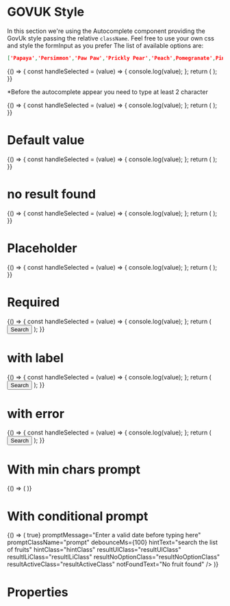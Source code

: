 
<Meta title="DCXLibrary/Form/Autocomplete/Styled" component={Autocomplete} />

# GOVUK Style

In this section we're using the Autocomplete component providing the GovUk style passing the relative `className`. Feel free to use your own css and style the formInput as you prefer
The list of available options are:

```json
['Papaya','Persimmon','Paw Paw','Prickly Pear','Peach',Pomegranate',Pineapple']
```

<Canvas>
  <Story name="hint-label">
    {() => {
      const handleSelected = (value) => {
        console.log(value);
      };
      return (
        <Autocomplete
          options={[
            'Papaya',
            'Persimmon',
            'Paw Paw',
            'Prickly Pear',
            'Peach',
            'Pomegranate',
            'Pineapple',
          ]}
          minCharsBeforeSearch={1}
          debounceMs={100}
          hintText="Select your fruit"
          hintClass="autocomplete__label"
          inputProps={{ className: 'govuk-input' }}
          resultUlClass="autocomplete__menu"
          resultlLiClass="autocomplete__option"
          resultNoOptionClass="resultNoOptionClass"
          resultActiveClass="autocomplete__option"
          notFoundText="No fruit found"
          onSelected={handleSelected}
        />
      );
    }}
  </Story>
</Canvas>

\*Before the autocomplete appear you need to type at least 2 character

<Canvas>
  <Story name="min-chars">
    {() => {
      const handleSelected = (value) => {
        console.log(value);
      };
      return (
        <Autocomplete
          options={[
            'Papaya',
            'Persimmon',
            'Paw Paw',
            'Prickly Pear',
            'Peach',
            'Pomegranate',
            'Pineapple',
          ]}
          minCharsBeforeSearch={2}
          debounceMs={100}
          hintText="Select your fruit"
          hintClass="autocomplete__label"
          inputProps={{ className: 'govuk-input' }}
          resultUlClass="autocomplete__menu"
          resultlLiClass="autocomplete__option"
          resultNoOptionClass="resultNoOptionClass"
          resultActiveClass="autocomplete__option"
          notFoundText="No fruit found"
          onSelected={handleSelected}
        />
      );
    }}
  </Story>
</Canvas>

# Default value

<Canvas>
  <Story name="default-value">
    {() => {
      const handleSelected = (value) => {
        console.log(value);
      };
      return (
        <Autocomplete
          options={[
            'Papaya',
            'Persimmon',
            'Paw Paw',
            'Prickly Pear',
            'Peach',
            'Pomegranate',
            'Pineapple',
          ]}
          minCharsBeforeSearch={1}
          debounceMs={100}
          hintText="Select your fruit"
          hintClass="autocomplete__label"
          defaultValue="Papaya"
          inputProps={{ className: 'govuk-input' }}
          resultUlClass="autocomplete__menu"
          resultlLiClass="autocomplete__option"
          resultNoOptionClass="resultNoOptionClass"
          resultActiveClass="autocomplete__option--active"
          notFoundText="No fruit found"
          onSelected={handleSelected}
        />
      );
    }}
  </Story>
</Canvas>

# no result found

<Canvas>
  <Story name="no-result">
    {() => {
      const handleSelected = (value) => {
        console.log(value);
      };
      return (
        <Autocomplete
          options={[
            'Papaya',
            'Persimmon',
            'Paw Paw',
            'Prickly Pear',
            'Peach',
            'Pomegranate',
            'Pineapple',
          ]}
          minCharsBeforeSearch={1}
          debounceMs={100}
          hintText="Select your fruit"
          hintClass="autocomplete__label"
          defaultValue="Papaya"
          inputProps={{ className: 'govuk-input' }}
          resultUlClass="autocomplete__menu"
          resultlLiClass="autocomplete__option"
          resultNoOptionClass="resultNoOptionClass"
          resultActiveClass="autocomplete__option"
          notFoundText="No fruit found"
          onSelected={handleSelected}
          notFoundText="No fruit found"
        />
      );
    }}
  </Story>
</Canvas>

# Placeholder

<Canvas>
  <Story name="placeholder">
    {() => {
      const handleSelected = (value) => {
        console.log(value);
      };
      return (
        <Autocomplete
          options={[
            'Papaya',
            'Persimmon',
            'Paw Paw',
            'Prickly Pear',
            'Peach',
            'Pomegranate',
            'Pineapple',
          ]}
          minCharsBeforeSearch={1}
          debounceMs={100}
          hintText="Select your fruit"
          hintClass="autocomplete__label"
          inputProps={{
            className: 'govuk-input',
            placeholder: 'Search for a fruit',
          }}
          resultUlClass="autocomplete__menu"
          resultlLiClass="autocomplete__option"
          resultNoOptionClass="resultNoOptionClass"
          resultActiveClass="autocomplete__option"
          notFoundText="No fruit found"
          onSelected={handleSelected}
        />
      );
    }}
  </Story>
</Canvas>

# Required

<Canvas>
  <Story name="required">
    {() => {
      const handleSelected = (value) => {
        console.log(value);
      };
      return (
        <form>
          <Autocomplete
            options={[
              'Papaya',
              'Persimmon',
              'Paw Paw',
              'Prickly Pear',
              'Peach',
              'Pomegranate',
              'Pineapple',
            ]}
            minCharsBeforeSearch={1}
            debounceMs={100}
            hintText="Select your fruit"
            hintClass="autocomplete__label"
            inputProps={{ className: 'govuk-input' }}
            resultUlClass="autocomplete__menu"
            resultlLiClass="autocomplete__option"
            resultNoOptionClass="resultNoOptionClass"
            resultActiveClass="autocomplete__option"
            notFoundText="No fruit found"
            onSelected={handleSelected}
            required
          />
          <button type="submit">Search</button>
        </form>
      );
    }}
  </Story>
</Canvas>

# with label

<Canvas>
  <Story name="label">
    {() => {
      const handleSelected = (value) => {
        console.log(value);
      };
      return (
        <form>
          <Autocomplete
            options={[
              'Papaya',
              'Persimmon',
              'Paw Paw',
              'Prickly Pear',
              'Peach',
              'Pomegranate',
              'Pineapple',
            ]}
            minCharsBeforeSearch={1}
            debounceMs={100}
            hintText="Select your fruit"
            hintClass="autocomplete__label"
            inputProps={{ className: 'govuk-input' }}
            resultUlClass="autocomplete__menu"
            resultlLiClass="autocomplete__option"
            resultNoOptionClass="resultNoOptionClass"
            resultActiveClass="autocomplete__option"
            notFoundText="No fruit found"
            onSelected={handleSelected}
            labelText="Search for a fruit"
          />
          <button type="submit">Search</button>
        </form>
      );
    }}
  </Story>
</Canvas>

# with error

<Canvas>
  <Story name="error">
    {() => {
      const handleSelected = (value) => {
        console.log(value);
      };
      return (
        <form>
          <Autocomplete
            options={[
              'Papaya',
              'Persimmon',
              'Paw Paw',
              'Prickly Pear',
              'Peach',
              'Pomegranate',
              'Pineapple',
            ]}
            minCharsBeforeSearch={1}
            hintText="Select your fruit"
            hintClass="autocomplete__label"
            inputProps={{ className: 'govuk-input' }}
            resultUlClass="autocomplete__menu"
            resultlLiClass="autocomplete__option"
            resultNoOptionClass="resultNoOptionClass"
            resultActiveClass="autocomplete__option"
            notFoundText="No fruit found"
            onSelected={handleSelected}
            errorPostion="after-hint"
            errorMessageText="an error occured"
            errorMessageClassName="govuk-error-message"
            labelText="Search for a fruit"
            errorVisuallyHidden={{
              text: 'Error:',
              className: 'govuk-visually-hidden',
            }}
            id="fruit-search"
          />
          <button type="submit">Search</button>
        </form>
      );
    }}
  </Story>
</Canvas>

# With min chars prompt

<Canvas>
  <Story name="with-min-chars-prompt">
    {() => (
      <Autocomplete
        options={[
          'Papaya',
          'Persimmon',
          'Paw Paw',
          'Prickly Pear',
          'Peach',
          'Pomegranate',
          'Pineapple',
        ]}
        defaultValue="Papaya"
        minCharsBeforeSearch={1}
        minCharsMessage="Type at least 1 character to see the available options"
        promptClassName="prompt"
        debounceMs={100}
        hintText="search the list of fruits"
        hintClass="hintClass"
        resultUlClass="resultUlClass"
        resultlLiClass="resultlLiClass"
        resultNoOptionClass="resultNoOptionClass"
        resultActiveClass="resultActiveClass"
        notFoundText="No fruit found"
      />
    )}
  </Story>
</Canvas>

# With conditional prompt

<Canvas>
  <Story name="with-conditional-prompt">
    {() => (
      <Autocomplete
        options={[
          'Papaya',
          'Persimmon',
          'Paw Paw',
          'Prickly Pear',
          'Peach',
          'Pomegranate',
          'Pineapple',
        ]}
        defaultValue=""
        minCharsBeforeSearch={1}
        promptCondition={() => true}
        promptMessage="Enter a valid date before typing here"
        promptClassName="prompt"
        debounceMs={100}
        hintText="search the list of fruits"
        hintClass="hintClass"
        resultUlClass="resultUlClass"
        resultlLiClass="resultlLiClass"
        resultNoOptionClass="resultNoOptionClass"
        resultActiveClass="resultActiveClass"
        notFoundText="No fruit found"
      />
    )}
  </Story>
</Canvas>

# Properties

<Props of={Autocomplete} />
